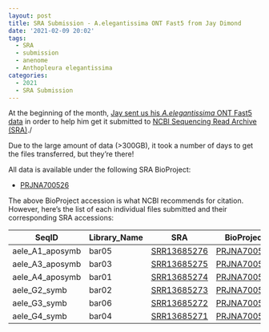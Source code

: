 ```yaml
---
layout: post
title: SRA Submission - A.elegantissima ONT Fast5 from Jay Dimond
date: '2021-02-09 20:02'
tags:
  - SRA
  - submission
  - anenome
  - Anthopleura elegantissima
categories:
  - 2021
  - SRA Submission
---
```

At the beginning of the month, [Jay sent us his _A.elegantissima_ ONT Fast5 data](https://robertslab.github.io/sams-notebook/posts/2021/2021-02-01-Data-Received-Anthopleura-elegantissima-aggregating-anenome-NanoPore-Genome-Sequence-from-Jay-Dimond/) in order to help him get it submitted to [NCBI Sequencing Read Archive (SRA)](https://www.ncbi.nlm.nih.gov/sra)./

Due to the large amount of data (>300GB), it took a number of days to get the files transferred, but they're there!

All data is available under the following SRA BioProject:

- [PRJNA700526](https://www.ncbi.nlm.nih.gov/sra/PRJNA700526)

The above BioProject accession is what NCBI recommends for citation. However, here's the list of each individual files submitted and their corresponding SRA accessions:

| SeqID           | Library_Name | SRA                                                                  | BioProject                                                  |
|-----------------|--------------|----------------------------------------------------------------------|-------------------------------------------------------------|
| aele_A1_aposymb | bar05        | [SRR13685276](https://dataview.ncbi.nlm.nih.gov/object/SRR13685276) | [PRJNA700526](https://www.ncbi.nlm.nih.gov/sra/PRJNA700526) |
| aele_A3_aposymb | bar03        | [SRR13685275](https://dataview.ncbi.nlm.nih.gov/object/SRR13685275) | [PRJNA700526](https://www.ncbi.nlm.nih.gov/sra/PRJNA700526) |
| aele_A4_aposymb | bar01        | [SRR13685274](https://dataview.ncbi.nlm.nih.gov/object/SRR13685274) | [PRJNA700526](https://www.ncbi.nlm.nih.gov/sra/PRJNA700526) |
| aele_G2_symb    | bar02        | [SRR13685273](https://dataview.ncbi.nlm.nih.gov/object/SRR13685273) | [PRJNA700526](https://www.ncbi.nlm.nih.gov/sra/PRJNA700526) |
| aele_G3_symb    | bar06        | [SRR13685272](https://dataview.ncbi.nlm.nih.gov/object/SRR13685272) | [PRJNA700526](https://www.ncbi.nlm.nih.gov/sra/PRJNA700526) |
| aele_G4_symb    | bar04        | [SRR13685271](https://dataview.ncbi.nlm.nih.gov/object/SRR13685271) | [PRJNA700526](https://www.ncbi.nlm.nih.gov/sra/PRJNA700526) |

